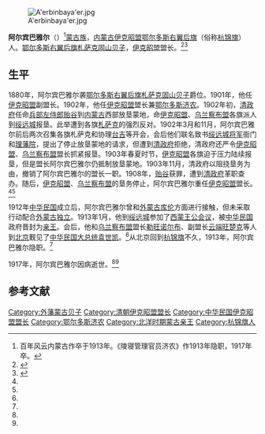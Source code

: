 [[File:A'erbinbaya'er.jpg|thumb]]

'''阿尔宾巴雅尔'''（{{bd|1866年||1917年|}}）<ref>百年风云内蒙古作卒于1913年。《陵寝管理官员济农》作1913年隐职，1917年卒。</ref>[[蒙古族|蒙古族]]，[[内蒙古|内蒙古]][[伊克昭盟|伊克昭盟]][[鄂尔多斯右翼后旗|鄂尔多斯右翼后旗]]（俗称[[杭锦旗|杭锦旗]]）人。[[鄂尔多斯右翼后旗|鄂尔多斯右翼后旗]][[札萨克|札萨克]][[固山贝子|固山贝子]]，[[伊克昭盟|伊克昭盟]]盟长。<ref name=aeb>{{Cite web |url=http://www.nmg.xinhuanet.com/bnfynmg/bnbr/r3.htm |title=阿尔宾巴雅尔，百年风云内蒙古，于2012-2-4查阅 |access-date=2012-02-05 |archive-date=2020-08-09 |archive-url=https://web.archive.org/web/20200809160853/http://www.nmg.xinhuanet.com/bnfynmg/bnbr/r3.htm |dead-url=no }}</ref><ref name=cjsh>{{Cite web |url=http://www.cjshl.com/news/view/79# |title=陵寝管理官员济农，成吉思汗陵，2007-08-26 |access-date=2013-06-05 |archive-url=https://web.archive.org/web/20140714165629/http://www.cjshl.com/news/view/79 |archive-date=2014-07-14 |dead-url=yes }}</ref>

==生平==
1880年，阿尔宾巴雅尔袭[[鄂尔多斯右翼后旗|鄂尔多斯右翼后旗]][[札萨克|札萨克]][[固山贝子|固山贝子]]爵位。1901年，他任[[伊克昭盟|伊克昭盟]]副盟长。1902年，他任[[伊克昭盟|伊克昭盟]]盟长兼[[鄂尔多斯济农|鄂尔多斯济农]]。1902年初，[[清政府|清政府]]任命[[兵部左侍郎|兵部左侍郎]][[贻谷|贻谷]]到[[内蒙古|内蒙古]]西部放垦蒙地，命[[伊克昭盟|伊克昭盟]]、[[乌兰察布盟|乌兰察布盟]]各旗派人到[[绥远城|绥远城]]报垦。此举遭到各旗[[札萨克|札萨克]]的强烈反对。1902年3月和11月，阿尔宾巴雅尔前后两次召集各旗札萨克和协理[[台吉|台吉]]等开会，会后他们联名致书[[绥远城将军|绥远城将军]]衙门和[[理藩院|理藩院]]，提出了停止放垦蒙地的请求，但遭到[[清政府|清政府]]拒绝，清政府还严令[[伊克昭盟|伊克昭盟]]、[[乌兰察布盟|乌兰察布盟]]盟长抓紧报垦。1903年春夏时节，[[伊克昭盟|伊克昭盟]]各旗迫于压力陆续报垦，但是盟长阿尔宾巴雅尔仍抵制放垦蒙地。1903年11月，清政府以阻挠垦务为由，撤销了阿尔宾巴雅尔的盟长一职。1908年，[[贻谷|贻谷]]获罪，遭到[[清政府|清政府]]革职查办。随后，[[伊克昭盟|伊克昭盟]]、[[乌兰察布盟|乌兰察布盟]]的垦务停止，阿尔宾巴雅尔重任[[伊克昭盟|伊克昭盟]]盟长。<ref name=aeb/><ref name=cjsh/>

1912年[[中华民国|中华民国]]成立后，阿尔宾巴雅尔曾和[[外蒙古|外蒙古]][[库伦|库伦]]方面进行接触，但未采取行动配合[[外蒙古独立|外蒙古独立]]。1913年1月，他到[[绥远城|绥远城]]参加了[[西蒙王公会议|西蒙王公会议]]，被[[中华民国|中华民国]]政府晋封为[[亲王|亲王]]。会后，他和[[乌兰察布盟|乌兰察布盟]]盟长[[勒旺诺尔布|勒旺诺尔布]]、副盟长[[云端旺楚克|云端旺楚克]]等人到[[北京|北京]]觐见了[[中华民国大总统|中华民国大总统]][[袁世凯|袁世凯]]。<ref name=aeb/>从北京回到[[杭锦旗|杭锦旗]]不久，1913年，阿尔宾巴雅尔隐职。<ref name=cjsh/>

1917年，阿尔宾巴雅尔因病逝世。<ref name=aeb/><ref name=cjsh/>

==参考文献==
{{reflist}}

{{伊克昭盟盟长|清}}
{{DEFAULTSORT:A阿}}
[[Category:外藩蒙古贝子|Category:外藩蒙古贝子]]
[[Category:清朝伊克昭盟盟长|Category:清朝伊克昭盟盟长]]
[[Category:中华民国伊克昭盟盟长|Category:中华民国伊克昭盟盟长]]
[[Category:鄂尔多斯济农|Category:鄂尔多斯济农]]
[[Category:北洋时期蒙古亲王|Category:北洋时期蒙古亲王]]
[[Category:杭锦旗人|Category:杭锦旗人]]